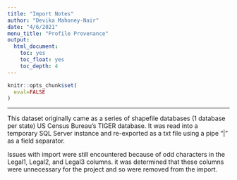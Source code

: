 ```yaml
---
title: "Import Notes"
author: "Devika Mahoney-Nair"
date: "4/6/2021"
menu_title: "Profile Provenance"
output: 
  html_document:
    toc: yes
    toc_float: yes
    toc_depth: 4
---
```


```r
knitr::opts_chunk$set(
  eval=FALSE
)
```

------------------------------------------------------------------------

This dataset originally came as a series of shapefile databases (1 database per state) US Census Bureau's TIGER database. It was read into a temporary SQL Server instance and re-exported as a txt file using a pipe "\|" as a field separator.

Issues with import were still encountered because of odd characters in the Legal1, Legal2, and Legal3 columns. it was determined that these columns were unnecessary for the project and so were removed from the import.
